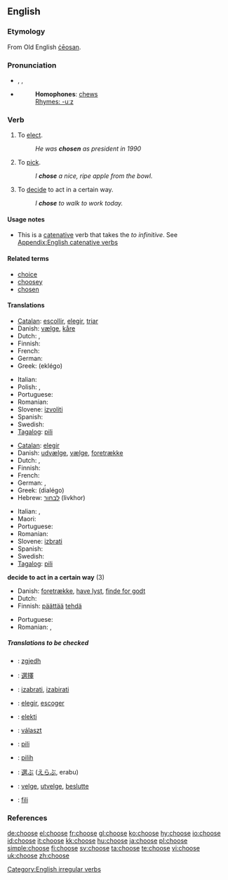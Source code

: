 ==English==

===Etymology===
From Old English [[ceosan|ċēosan]].

===Pronunciation===
*{{AHD|cho͞oz}}, {{IPA|/tʃuːz/}}, {{SAMPA|/tSu:z/}}
*{{audio|en-us-choose.ogg|Audio (US)}}
*: '''Homophones''': [[chew]]s
*: [[Rhymes:English:-uːz|Rhymes: -uːz]]

===Verb===
{{en-verb|chooses|choosing|chose|chosen}}

# To [[elect]].
#: ''He was '''chosen''' as president in 1990''
# To [[pick]].
#: ''I '''chose''' a nice, ripe apple from the bowl.''
# To [[decide]] to act in a certain way.
#: ''I '''chose''' to walk to work today.''

====Usage notes====
* This is a [[catenative]] verb that takes the ''to infinitive''. See [[Appendix:English catenative verbs]]

====Related terms====
*[[choice]]
*[[choosey]]
*[[chosen]]

====Translations====
{{trans-top|to elect}}
*[[Catalan]]: [[escollir]], [[elegir]], [[triar]]
*Danish: [[vælge]], [[kåre]]
* Dutch: {{t+|nl|kiezen}}, {{t+|nl|verkiezen}}
* Finnish: {{t+|fi|valita}}
* French: {{t+|fr|choisir}}
* German: {{t+|de|wählen}}
*Greek: {{t+|el|εκλέγω|sc=Grek}} (eklégo)
{{trans-mid}}
* Italian: {{t+|it|eleggere}}
* Polish: {{t+|pl|wybierać}}, {{t-|pl|wybrać}}
* Portuguese: {{t-|pt|escolher}}
* Romanian: {{t-|ro|alege}}
*Slovene: [[izvoliti]]
* Spanish: {{t+|es|elegir}}
* Swedish: {{t+|sv|välja}}
*[[Tagalog]]: [[pili]]
{{trans-bottom}}

{{trans-top|to pick}}
*[[Catalan]]: [[elegir]]
*Danish: [[udvælge]], [[vælge]], [[foretrække]]
* Dutch: {{t+|nl|kiezen}}, {{t+|nl|uitkiezen}}
* Finnish: {{t+|fi|valita}}
* French: {{t+|fr|choisir}}
* German: {{t-|de|auswählen}}, {{t+|de|wählen}}
*Greek: {{t+|el|διαλέγω|sc=Grek}} (dialégo)
*Hebrew: [[לבחור]] (livkhor)
{{trans-mid}}
* Italian: {{t+|it|scegliere}}, {{t+|it|selezionare}}
* Maori: {{t-|mi|whiri|xs=Maori}}
* Portuguese: {{t-|pt|escolher}}
* Romanian: {{t-|ro|alege}}
*Slovene: [[izbrati]]
* Spanish: {{t-|es|escoger}}
* Swedish: {{t+|sv|välja}}
*[[Tagalog]]: [[pili]]
{{trans-bottom}}

'''decide to act in a certain way''' (3)
{{trans-top|to decide to act in a certain way}}
*Danish: [[foretrække]], [[have lyst]], [[finde for godt]]
* Dutch: {{t+|nl|kiezen}}
*Finnish: [[päättää]] [[tehdä]]
{{trans-mid}}
* Portuguese: {{t-|pt|escolher}}
* Romanian: {{t-|ro|vrea}}, {{t-|ro|prefera}}
{{trans-bottom}}

=====Translations to be checked=====
{{checktrans}}
*{{ttbc|Albanian}}: [[zgjedh]]
*{{ttbc|Chinese}}: [[選擇]]
*{{ttbc|Croatian}}: [[izabrati]], [[izabirati]]
*{{ttbc|Español}}: [[elegir]], [[escoger]]
*{{ttbc|Esperanto}}: [[elekti]]
*{{ttbc|Hungarian}}: [[választ]]
*{{ttbc|Ilocano}}: [[pili]]
*{{ttbc|Indonesian}}: [[pilih]]
*{{ttbc|Japanese}}: [[選ぶ]] ([[えらぶ]], erabu)
*{{ttbc|Norwegian}}: [[velge]], [[utvelge]], [[beslutte]]
*{{ttbc|Tongan}}: [[fili]]

===References===
{{R:Century 1911}}
{{R:Webster 1913}}

[[Category:English irregular verbs]]

[[de:choose]]
[[el:choose]]
[[fr:choose]]
[[gl:choose]]
[[ko:choose]]
[[hy:choose]]
[[io:choose]]
[[id:choose]]
[[it:choose]]
[[kk:choose]]
[[hu:choose]]
[[ja:choose]]
[[pl:choose]]
[[simple:choose]]
[[fi:choose]]
[[sv:choose]]
[[ta:choose]]
[[te:choose]]
[[vi:choose]]
[[uk:choose]]
[[zh:choose]]